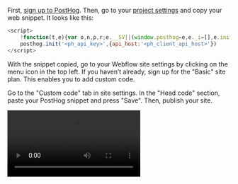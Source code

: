 First, [sign up to PostHog](https://app.posthog.com/signup). Then, go to your [project settings](https://app.posthog.com/settings/project) and copy your web snippet. It looks like this:

```js
<script>
    !function(t,e){var o,n,p,r;e.__SV||(window.posthog=e,e._i=[],e.init=function(i,s,a){function g(t,e){var o=e.split(".");2==o.length&&(t=t[o[0]],e=o[1]),t[e]=function(){t.push([e].concat(Array.prototype.slice.call(arguments,0)))}}(p=t.createElement("script")).type="text/javascript",p.crossOrigin="anonymous",p.async=!0,p.src=s.api_host+"/static/array.js",(r=t.getElementsByTagName("script")[0]).parentNode.insertBefore(p,r);var u=e;for(void 0!==a?u=e[a]=[]:a="posthog",u.people=u.people||[],u.toString=function(t){var e="posthog";return"posthog"!==a&&(e+="."+a),t||(e+=" (stub)"),e},u.people.toString=function(){return u.toString(1)+".people (stub)"},o="capture identify alias people.set people.set_once set_config register register_once unregister opt_out_capturing has_opted_out_capturing opt_in_capturing reset isFeatureEnabled onFeatureFlags getFeatureFlag getFeatureFlagPayload reloadFeatureFlags group updateEarlyAccessFeatureEnrollment getEarlyAccessFeatures getActiveMatchingSurveys getSurveys getNextSurveyStep onSessionId".split(" "),n=0;n<o.length;n++)g(u,o[n]);e._i.push([i,s,a])},e.__SV=1)}(document,window.posthog||[]);
    posthog.init('<ph_api_key>',{api_host:'<ph_client_api_host>'})
</script>
```

With the snippet copied, go to your Webflow site settings by clicking on the menu icon in the top left. If you haven’t already, sign up for the "Basic" site plan. This enables you to add custom code.

Go to the "Custom code" tab in site settings. In the "Head code" section, paste your PostHog snippet and press "Save". Then, publish your site.

![How to add PostHog to Webflow](https://res.cloudinary.com/dmukukwp6/video/upload/add_posthog_to_webflow_ca2053014a.mp4)